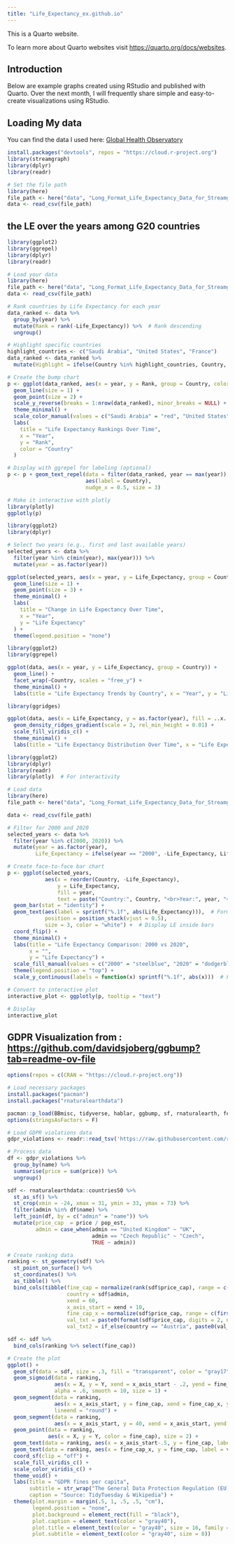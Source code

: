 ```yaml
---
title: "Life_Expectancy_ex.github.io"
---
```


This is a Quarto website.

To learn more about Quarto websites visit <https://quarto.org/docs/websites>.

## Introduction

Below are example graphs created using RStudio and published with Quarto. Over the next month, I will frequently share simple and easy-to-create visualizations using RStudio.

## Loading My data

You can find the data I used here: [Global Health Observatory](https://www.who.int/data/gho)

```r

install.packages("devtools", repos = "https://cloud.r-project.org")
library(streamgraph)
library(dplyr)
library(readr)

# Set the file path
library(here)
file_path <- here("data", "Long_Format_Life_Expectancy_Data_for_Streamgraph.csv")
data <- read_csv(file_path)
```

## the LE over the years among G20 countries

```r
library(ggplot2)
library(ggrepel)
library(dplyr)
library(readr)

# Load your data
library(here)
file_path <- here("data", "Long_Format_Life_Expectancy_Data_for_Streamgraph.csv")
data <- read_csv(file_path)

# Rank countries by Life Expectancy for each year
data_ranked <- data %>%
  group_by(year) %>%
  mutate(Rank = rank(-Life_Expectancy)) %>%  # Rank descending
  ungroup()

# Highlight specific countries
highlight_countries <- c("Saudi Arabia", "United States", "France")
data_ranked <- data_ranked %>%
  mutate(Highlight = ifelse(Country %in% highlight_countries, Country, "Other"))

# Create the bump chart
p <- ggplot(data_ranked, aes(x = year, y = Rank, group = Country, color = Highlight)) +
  geom_line(size = 1) +
  geom_point(size = 2) +
  scale_y_reverse(breaks = 1:nrow(data_ranked), minor_breaks = NULL) +  # Reverse ranks
  theme_minimal() +
  scale_color_manual(values = c("Saudi Arabia" = "red", "United States" = "blue", "France" = "green", "Other" = "grey")) +
  labs(
    title = "Life Expectancy Rankings Over Time",
    x = "Year",
    y = "Rank",
    color = "Country"
  )

# Display with ggrepel for labeling (optional)
p <- p + geom_text_repel(data = filter(data_ranked, year == max(year)), 
                         aes(label = Country),
                         nudge_x = 0.5, size = 3)

# Make it interactive with plotly
library(plotly)
ggplotly(p)

```

```r
library(ggplot2)
library(dplyr)

# Select two years (e.g., first and last available years)
selected_years <- data %>%
  filter(year %in% c(min(year), max(year))) %>%
  mutate(year = as.factor(year))

ggplot(selected_years, aes(x = year, y = Life_Expectancy, group = Country, color = Country)) +
  geom_line(size = 1) +
  geom_point(size = 3) +
  theme_minimal() +
  labs(
    title = "Change in Life Expectancy Over Time",
    x = "Year",
    y = "Life Expectancy"
  ) +
  theme(legend.position = "none")

```

```r
library(ggplot2)
library(ggrepel)

ggplot(data, aes(x = year, y = Life_Expectancy, group = Country)) +
  geom_line() +
  facet_wrap(~Country, scales = "free_y") +
  theme_minimal() +
  labs(title = "Life Expectancy Trends by Country", x = "Year", y = "Life Expectancy")

```

```r
library(ggridges)

ggplot(data, aes(x = Life_Expectancy, y = as.factor(year), fill = ..x..)) +
  geom_density_ridges_gradient(scale = 3, rel_min_height = 0.01) +
  scale_fill_viridis_c() +
  theme_minimal() +
  labs(title = "Life Expectancy Distribution Over Time", x = "Life Expectancy", y = "Year")

```

```r
library(ggplot2)
library(dplyr)
library(readr)
library(plotly)  # For interactivity

# Load data
library(here)
file_path <- here("data", "Long_Format_Life_Expectancy_Data_for_Streamgraph.csv")

data <- read_csv(file_path)

# Filter for 2000 and 2020
selected_years <- data %>%
  filter(year %in% c(2000, 2020)) %>%
  mutate(year = as.factor(year),
         Life_Expectancy = ifelse(year == "2000", -Life_Expectancy, Life_Expectancy))  # Mirror 2000 values for alignment

# Create face-to-face bar chart
p <- ggplot(selected_years, 
            aes(x = reorder(Country, -Life_Expectancy), 
                y = Life_Expectancy, 
                fill = year, 
                text = paste("Country:", Country, "<br>Year:", year, "<br>Life Expectancy:", sprintf("%.1f", abs(Life_Expectancy))))) +
  geom_bar(stat = "identity") +
  geom_text(aes(label = sprintf("%.1f", abs(Life_Expectancy))),  # Format to 1 decimal place
            position = position_stack(vjust = 0.5), 
            size = 3, color = "white") +  # Display LE inside bars
  coord_flip() +
  theme_minimal() +
  labs(title = "Life Expectancy Comparison: 2000 vs 2020", 
       x = "", 
       y = "Life Expectancy") +
  scale_fill_manual(values = c("2000" = "steelblue", "2020" = "dodgerblue")) +  # Blue shades
  theme(legend.position = "top") +
  scale_y_continuous(labels = function(x) sprintf("%.1f", abs(x)))  # Format y-axis labels to 1 decimal place

# Convert to interactive plot
interactive_plot <- ggplotly(p, tooltip = "text")

# Display
interactive_plot

```

## GDPR Visualization from : <https://github.com/davidsjoberg/ggbump?tab=readme-ov-file>

```r
options(repos = c(CRAN = "https://cloud.r-project.org"))

# Load necessary packages
install.packages("pacman")
install.packages("rnaturalearthdata")

pacman::p_load(BBmisc, tidyverse, hablar, ggbump, sf, rnaturalearth, feather, janitor, lubridate)
options(stringsAsFactors = F)

# Load GDPR violations data
gdpr_violations <- readr::read_tsv('https://raw.githubusercontent.com/rfordatascience/tidytuesday/master/data/2020/2020-04-21/gdpr_violations.tsv')

# Process data
df <- gdpr_violations %>% 
  group_by(name) %>% 
  summarise(price = sum(price)) %>% 
  ungroup()

sdf <- rnaturalearthdata::countries50 %>% 
  st_as_sf() %>% 
  st_crop(xmin = -24, xmax = 31, ymin = 33, ymax = 73) %>% 
  filter(admin %in% df$name) %>% 
  left_join(df, by = c("admin" = "name")) %>% 
  mutate(price_cap  = price / pop_est,
         admin = case_when(admin == "United Kingdom" ~ "UK",
                           admin == "Czech Republic" ~ "Czech",
                           TRUE ~ admin))

# Create ranking data
ranking <- st_geometry(sdf) %>% 
  st_point_on_surface() %>% 
  st_coordinates() %>% 
  as_tibble() %>% 
  bind_cols(tibble(fine_cap = normalize(rank(sdf$price_cap), range = c(40.12161, 66.12161), method = "range"),
                   country = sdf$admin,
                   xend = 60,
                   x_axis_start = xend + 10,
                   fine_cap_x = normalize(sdf$price_cap, range = c(first(x_axis_start), 100), method = "range"),
                   val_txt = paste0(format(sdf$price_cap, digits = 2, nsmall = 2)),
                   val_txt2 = if_else(country == "Austria", paste0(val_txt, "€ per capita"), val_txt)))

sdf <- sdf %>% 
  bind_cols(ranking %>% select(fine_cap))

# Create the plot
ggplot() + 
  geom_sf(data = sdf, size = .3, fill = "transparent", color = "gray17") +
  geom_sigmoid(data = ranking, 
               aes(x = X, y = Y, xend = x_axis_start - .2, yend = fine_cap, group = country, color = fine_cap), 
               alpha = .6, smooth = 10, size = 1) + 
  geom_segment(data = ranking, 
               aes(x = x_axis_start, y = fine_cap, xend = fine_cap_x, yend = fine_cap, color = fine_cap), alpha = .6, size = 1, 
               lineend = "round") + 
  geom_segment(data = ranking, 
               aes(x = x_axis_start, y = 40, xend = x_axis_start, yend = 67), alpha = .6, size = 1.3, color = "black") +
  geom_point(data = ranking, 
             aes(x = X, y = Y, color = fine_cap), size = 2) +
  geom_text(data = ranking, aes(x = x_axis_start-.5, y = fine_cap, label = country, color = fine_cap), hjust = 1, size = 2.5, nudge_y = .5) +
  geom_text(data = ranking, aes(x = fine_cap_x, y = fine_cap, label = val_txt2, color = fine_cap), hjust = 0, size = 2, nudge_x = .4) +
  coord_sf(clip = "off") +
  scale_fill_viridis_c() +
  scale_color_viridis_c() +
  theme_void() +
  labs(title = "GDPR fines per capita",
       subtitle = str_wrap("The General Data Protection Regulation (EU) 2016/679 (GDPR) is a regulation in EU law on data protection and privacy in the European Union (EU) and the European Economic Area (EEA).", 100),
       caption = "Source: TidyTuesday & Wikipedia") + 
  theme(plot.margin = margin(.5, 1, .5, .5, "cm"),
        legend.position = "none",
        plot.background = element_rect(fill = "black"),
        plot.caption = element_text(color = "gray40"),
        plot.title = element_text(color = "gray40", size = 16, family = "Helvetica", face = "bold"),
        plot.subtitle = element_text(color = "gray40", size = 8))

```
